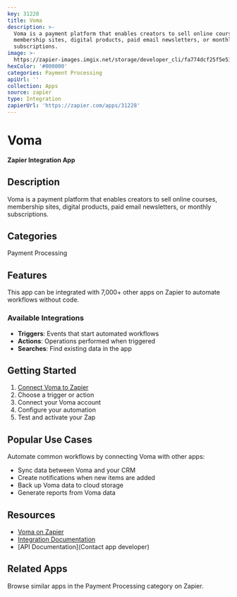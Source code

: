 ```yaml
---
key: 31228
title: Voma
description: >-
  Voma is a payment platform that enables creators to sell online courses,
  membership sites, digital products, paid email newsletters, or monthly
  subscriptions.
image: >-
  https://zapier-images.imgix.net/storage/developer_cli/fa774dcf25f5e51139eac11f9ce8beb0.png?auto=format%2Ccompress&ixlib=python-3.0.0&q=50
hexColor: '#000000'
categories: Payment Processing
apiUrl: ''
collection: Apps
source: zapier
type: Integration
zapierUrl: 'https://zapier.com/apps/31228'
---
```

# Voma

**Zapier Integration App**

## Description

Voma is a payment platform that enables creators to sell online courses, membership sites, digital products, paid email newsletters, or monthly subscriptions.

## Categories

Payment Processing

## Features

This app can be integrated with 7,000+ other apps on Zapier to automate workflows without code.

### Available Integrations

- **Triggers**: Events that start automated workflows
- **Actions**: Operations performed when triggered
- **Searches**: Find existing data in the app

## Getting Started

1. [Connect Voma to Zapier](https://zapier.com/apps/31228)
2. Choose a trigger or action
3. Connect your Voma account
4. Configure your automation
5. Test and activate your Zap

## Popular Use Cases

Automate common workflows by connecting Voma with other apps:

- Sync data between Voma and your CRM
- Create notifications when new items are added
- Back up Voma data to cloud storage
- Generate reports from Voma data

## Resources

- [Voma on Zapier](https://zapier.com/apps/31228)
- [Integration Documentation](https://zapier.com/apps/31228/integrations)
- [API Documentation](Contact app developer)

## Related Apps

Browse similar apps in the Payment Processing category on Zapier.
